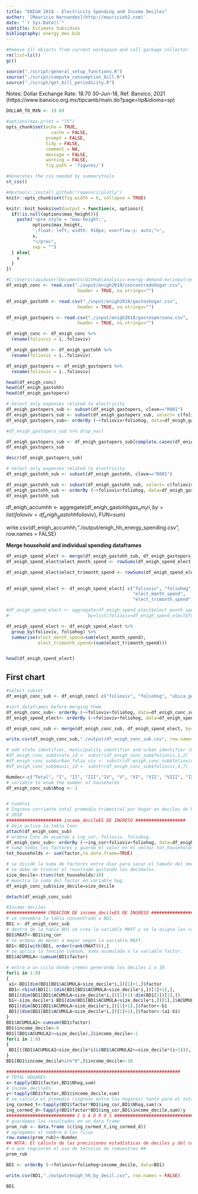 ```yaml
---
title: "ENIGH 2018 - Electricity Spending and Income Deciles"
author: '[Mauricio Hernandez](http://mauricioh2.com)'
date: "`r Sys.Date()`"
subtitle: Estimate Subsidies
bibliography: energy_mex.bib
---
```



```r
#Remove all objects from current workspace and call garbage collector
rm(list=ls())
gc()

source("./script/general_setup_functions.R")
source("./script/compute_consumption_bill.R")
source("./script/get_bill_periodicity.R")
```


Notes: Dollar Exchange Rate: 	18.70	30-Jun-18, Ref. Banxico, 2021 (https://www.banxico.org.mx/tipcamb/main.do?page=tip&idioma=sp)
```r
DOLLAR_TO_MXN <- 19.69
```

```r
#options(max.print = "75")
opts_chunk$set(echo = TRUE,
	             cache = FALSE,
               prompt = FALSE,
               tidy = FALSE,
               comment = NA,
               message = FALSE,
               warning = FALSE,
               fig.path = 'figures/')
```

```r
#Generates the css needed by summarytools
st_css()

#devtools::install_github("ropensci/plotly")
knitr::opts_chunk$set(fig.width = 8, collapse = TRUE)

knitr::knit_hooks$set(output = function(x, options){
  if(!is.null(options$max_height)){
    paste('<pre style = "max-height:',
          options$max_height, 
          ';float: left; width: 910px; overflow-y: auto;">',
          x,
          "</pre>",
          sep = "")
  } else{
    x
  }
})
```


```r
#C:\Users\rapiduser\Documents\GitHub\analysis-energy-demand-mx\input\enigh2018/concentradohogar.csv
df_enigh_conc <- read.csv("./input/enigh2018/concentradohogar.csv", 
                           header = TRUE, na.strings="")

df_enigh_gastohh <- read.csv("./input/enigh2018/gastoshogar.csv", 
                           header = TRUE, na.strings="")

df_enigh_gastopers <- read.csv("./input/enigh2018/gastospersona.csv", 
                           header = TRUE, na.strings="")

df_enigh_conc <- df_enigh_conc %>%
  rename(folioviv = ï..folioviv)

df_enigh_gastohh <- df_enigh_gastohh %>%
  rename(folioviv = ï..folioviv)

df_enigh_gastopers <- df_enigh_gastopers %>%
  rename(folioviv = ï..folioviv)

head(df_enigh_conc)
head(df_enigh_gastohh)
head(df_enigh_gastopers)
```


```r
# Select only expenses related to electricity
df_enigh_gastopers_sub <- subset(df_enigh_gastopers, clave=="R001")
df_enigh_gastopers_sub <- subset(df_enigh_gastopers_sub, select= c(folioviv, foliohog, gasto, gasto_tri))
df_enigh_gastopers_sub<- orderBy (~+folioviv+foliohog, data=df_enigh_gastopers_sub)

#df_enigh_gastopers_sub %>% drop_na()

df_enigh_gastopers_sub <- df_enigh_gastopers_sub[complete.cases(df_enigh_gastopers_sub), ]
df_enigh_gastopers_sub
```

```r
descr(df_enigh_gastopers_sub)
```


```r
# Select only expenses related to electricity
df_enigh_gastohh_sub <- subset(df_enigh_gastohh, clave=="R001")

df_enigh_gastohh_sub <- subset(df_enigh_gastohh_sub, select= c(folioviv, foliohog, clave, gasto, gasto_tri))
df_enigh_gastohh_sub <- orderBy (~+folioviv+foliohog, data=df_enigh_gastohh_sub)
df_enigh_gastohh_sub
```


df_enigh_accumhh <- aggregate(df_enigh_gastohh$gas_nm_tri, 
                              by=list(folioviv=df_enigh_gastohh$folioviv), FUN=sum)

write.csv(df_enigh_accumhh,"./output/enigh_hh_energy_spending.csv", row.names = FALSE)



**Merge household and individual spending dataframes**

```r
df_enigh_spend_elect <- merge(df_enigh_gastohh_sub, df_enigh_gastopers_sub, by=c("folioviv","foliohog"), all=TRUE) # NA's match\
df_enigh_spend_elect$elect_month_spend <- rowSums(df_enigh_spend_elect[,c("gasto.x", "gasto.y")], na.rm=TRUE)

df_enigh_spend_elect$elect_trimonth_spend <- rowSums(df_enigh_spend_elect[,c("gasto_tri.x", "gasto_tri.y")], na.rm=TRUE)
  

df_enigh_spend_elect <- df_enigh_spend_elect[ c("folioviv", "foliohog", 
                                                "elect_month_spend", 
                                                "elect_trimonth_spend")]

#df_enigh_spend_elect <- aggregate(df_enigh_spend_elect$elect_month_spend, 
#                              by=list(folioviv=df_enigh_spend_elect$folioviv), FUN=sum)

df_enigh_spend_elect <- df_enigh_spend_elect %>%
  group_by(folioviv, foliohog) %>%
  summarise(elect_month_spend=sum(elect_month_spend),
            elect_trimonth_spend=(sum(elect_trimonth_spend)))


head(df_enigh_spend_elect)
```



## First chart
```r
#select subset
df_enigh_conc_sub <- df_enigh_conc[ c("folioviv", "foliohog", "ubica_geo", "tam_loc", "est_socio", "sexo_jefe","educa_jefe","ing_cor", "bene_gob", "gasto_mon", "energia","factor","upm","est_dis")]

#sort dataframes before merging them
df_enigh_conc_sub<- orderBy (~+folioviv+foliohog, data=df_enigh_conc_sub)
df_enigh_spend_elect<- orderBy (~+folioviv+foliohog, data=df_enigh_spend_elect)

df_enigh_conc_sub <- merge(df_enigh_conc_sub, df_enigh_spend_elect, by=c("folioviv","foliohog"), all.x=TRUE, all.y=FALSE)

write.csv(df_enigh_conc_sub,"./output/df_enigh_conc_sub.csv", row.names = FALSE)
```


```r
# add state identifier, municipality identifier and urban identifier (6 = rural, otherwise urban )
#df_enigh_conc_sub$state_id <- substr(df_enigh_conc_sub$folioviv,1,2)
#df_enigh_conc_sub$urban_folio_viv <- substr(df_enigh_conc_sub$folioviv,3,3)
#df_enigh_conc_sub$munic_id <- substr(df_enigh_conc_sub$folioviv,4,7)
```


```r
Numdec<-c("Total", "I", "II", "III","IV", "V", "VI", "VII", "VIII", "IX","X")
# variable to enum the number of households
df_enigh_conc_sub$Nhog <- 1


# Cuadro1
# Ingreso corriente total promedio trimestral por hogar en deciles de hogares
# 2018
##################### income_decileES DE INGRESO ###################
# deja activa la tabla Conc
attach(df_enigh_conc_sub)
# ordena Conc de acuerdo a ing_cor, folioviv, foliohog.
df_enigh_conc_sub<- orderBy (~+ing_cor+folioviv+foliohog, data=df_enigh_conc_sub)
# suma todos los factores y guarda el valor en el vector tot_households.
tot_households <- sum(factor,to.data.frame=TRUE)

# se divide la suma de factores entre diez para sacar el tamaño del decil
# se debe de truncar el resultado quitando los decimales.
size_decile<-trunc(tot_households/10)
# muestra la suma del factor en variable hog.
df_enigh_conc_sub$size_decile=size_decile

detach(df_enigh_conc_sub)
```

```r
#Income deciles
############### CREACION DE income_decileES DE INGRESO #######################
# se renombra la tabla concentrado a BD1.
BD1 <- df_enigh_conc_sub
# dentro de la tabla BD1 se crea la variable MAXT y se le asigna los valores que tienen el ing_cor.
BD1$MAXT<-BD1$ing_cor
# se ordena de menor a mayor según la variable MAXT.
BD1<-BD1[with(BD1, order(rank(MAXT))),]
# se aplica la función cumsum, suma acumulada a la variable factor.
BD1$ACUMULA<-cumsum(BD1$factor)

# entra a un ciclo donde iremos generando los deciles 1 a 10.
for(i in 1:9)
{
 a1<-BD1[dim(BD1[BD1$ACUMULA<size_decile*i,])[1]+1,]$factor
 BD1<-rbind(BD1[1:(dim(BD1[BD1$ACUMULA<size_decile*i,])[1]+1),],
 BD1[(dim(BD1[BD1$ACUMULA<size_decile*i,])[1]+1):dim(BD1[1])[1],])
 b1<-size_decile*i-BD1[dim(BD1[BD1$ACUMULA<size_decile*i,])[1],]$ACUMULA
 BD1[(dim(BD1[BD1$ACUMULA<size_decile*i,])[1]+1),]$factor<-b1
 BD1[(dim(BD1[BD1$ACUMULA<size_decile*i,])[1]+2),]$factor<-(a1-b1)
}
BD1$ACUMULA2<-cumsum(BD1$factor)
BD1$income_decile<-0
BD1[(BD1$ACUMULA2<=size_decile),]$income_decile<-1
for(i in 1:9)
{
 BD1[((BD1$ACUMULA2>size_decile*i)&(BD1$ACUMULA2<=size_decile*(i+1))),]$income_decile<-(i+1)
}
BD1[BD1$income_decile%in%"0",]$income_decile<-10

##################################################################
# TOTAL HOGARES
x<-tapply(BD1$factor,BD1$Nhog,sum)
# income_decileES
y<-tapply(BD1$factor,BD1$income_decile,sum)
# se calcula el promedio (ingreso entre los hogares) tanto para el total como para cada uno de los deciles
ing_cormed_t<-tapply(BD1$factor*BD1$ing_cor,BD1$Nhog,sum)/x
ing_cormed_d<-tapply(BD1$factor*BD1$ing_cor,BD1$income_decile,sum)/y
########################## C U A D R O S #################################
# guardamos los resultados en un data frame
prom_rub <- data.frame (c(ing_cormed_t,ing_cormed_d))
# agregamos el nombre a las filas
row.names(prom_rub)<-Numdec
## NOTA: El cálculo de las precisiones estadísticas de deciles y del coeficiente de GINI no son mostradas debido
# a que requieren el uso de técnicas de remuestreo ##
prom_rub

BD1 <- orderBy (~+folioviv+foliohog+income_decile, data=BD1)

write.csv(BD1,"./output/enigh_hh_by_decil.csv", row.names = FALSE)

BD1
```



